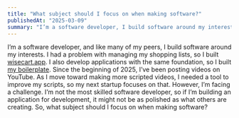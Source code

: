 ```yaml
---
title: "What subject should I focus on when making software?"
publishedAt: "2025-03-09"
summary: "I’m a software developer, I build software around my interests. I’m not the most skilled software developer, so if I’m building an application for development, it might not be as polished as what others are creating. So, what subject should I focus on when making software?"
---
```

I’m a software developer, and like many of my peers, I build software around my interests. I had a problem with managing my shopping lists, so I built [wisecart.app](https://www.wisecart.app). I also develop applications with the same foundation, so I built [my boilerplate](https://boilerplate.maximeduhamel.com). Since the beginning of 2025, I’ve been posting videos on YouTube. As I move toward making more scripted videos, I needed a tool to improve my scripts, so my next startup focuses on that. However, I’m facing a challenge. I’m not the most skilled software developer, so if I’m building an application for development, it might not be as polished as what others are creating. So, what subject should I focus on when making software?

